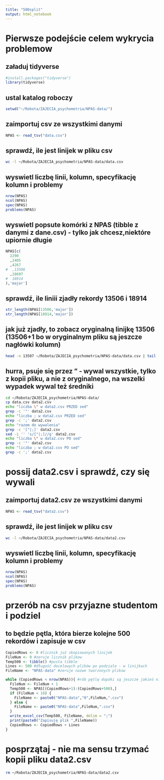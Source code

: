 ```yaml
---
title: "500split"
output: html_notebook
---
```


# Pierwsze podejście celem wykrycia problemow

## załaduj tidyverse
```r
#install.packages("tidyverse")
library(tidyverse)
```

## ustal katalog roboczy
```r
setwd("~/Robota/ZAJECIA_psychometria/NPAS-data/")
```

## zaimportuj csv ze wszystkimi danymi
```r
NPAS <- read_tsv("data.csv")
```

## sprawdź, ile jest linijek w pliku csv
```zsh
wc -l ~/Robota/ZAJECIA_psychometria/NPAS-data/data.csv
```

## wyswietl liczbę linii, kolumn, specyfikację kolumn i problemy
```r
nrow(NPAS)
ncol(NPAS)
spec(NPAS)
problems(NPAS)
```

## wyswietl popsute komórki z NPAS (tibble z danymi z dane.csv) - tylko jak chcesz,niektóre upiornie długie
```r
NPAS[c(
  2290
  ,2405
  ,4267
#  ,13506
  ,18697	
#  18914
),'major']
```

## sprawdź, ile liniii zjadły rekordy 13506 i 18914
```r
str_length(NPAS[13506,'major'])
str_length(NPAS[18914,'major'])
```

## jak już zjadły, to zobacz oryginalną linijkę 13506 (13506+1 bo w oryginalnym pliku są jeszcze nagłówki kolumn)
```zsh
head -n 13507 ~/Robota/ZAJECIA_psychometria/NPAS-data/data.csv | tail -1
```

## hurra, psuje się przez " - wywal wszystkie, tylko z kopii pliku, a nie z oryginalnego, na wszelki wypadek wywal też średniki
```zsh
cd ~/Robota/ZAJECIA_psychometria/NPAS-data/
cp data.csv data2.csv
echo "liczba \" w data2.csv PRZED sed"
grep -c '"' data2.csv
echo "liczba ; w data2.csv PRZED sed"
grep -c ';' data2.csv
echo "razem do wywalenia"
grep -c '["|;]' data2.csv
sed -i '' 's/["|;]//g' data2.csv
echo "liczba \" w data2.csv PO sed"
grep -c '"' data2.csv
echo "liczba ; w data2.csv PO sed"
grep -c ';' data2.csv
```

# possij data2.csv i sprawdź, czy się wywali

## zaimportuj data2.csv ze wszystkimi danymi
```r
NPAS <- read_tsv("data2.csv")
```

## sprawdź, ile jest linijek w pliku csv
```zsh
wc -l ~/Robota/ZAJECIA_psychometria/NPAS-data/data2.csv
```

## wyswietl liczbę linii, kolumn, specyfikację kolumn i problemy
```r
nrow(NPAS)
ncol(NPAS)
spec(NPAS)
problems(NPAS)
```

# przerób na csv przyjazne studentom i podziel

## to będzie pętla, która bierze kolejne 500 rekordów i zapisuje w csv 
```r
CopiedRows <- 0 #licznik juź skopiowanych linijek
FileNum <- 0 #zeruje licznik plikow
Temp500 <- tibble() #pusta tibble
Lines <- 500 #długość docelowych plików po podziale - w linijkach
FileName <- "NPAS-data" #zeruje nazwe tworzonych plikow

while (CopiedRows < nrow(NPAS)){ #rób pętlę dopóki są jeszcze jakieś nieskopiowane linijki w NPAS
  FileNum <- FileNum + 1
  Temp500 <- NPAS[(CopiedRows+1):(CopiedRows+500),]
  if (FileNum < 10) {
    FileName <- paste0("NPAS-data","0",FileNum,".csv")
  } else {
    FileName <- paste0("NPAS-data",FileNum,".csv")
  }
  write_excel_csv(Temp500, FileName, delim = ";")
  print(paste0("Zapisuję plik ",FileName))
  CopiedRows <- CopiedRows + Lines
}
```

# posprzątaj - nie ma sensu trzymać kopii pliku data2.csv
```zsh
rm ~/Robota/ZAJECIA_psychometria/NPAS-data/data2.csv
```

